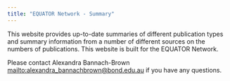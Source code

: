 ```yaml
---
title: "EQUATOR Network - Summary"
---
```


This website provides up-to-date summaries of different publication types and summary information from a number of different sources on the numbers of publications. This website is built for the EQUATOR Network. 

Please contact Alexandra Bannach-Brown <mailto:alexandra_bannachbrown@bond.edu.au> if you have any questions. 